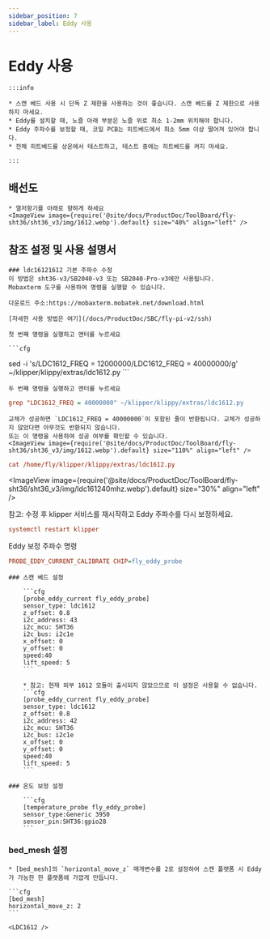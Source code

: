 ```yaml
---
sidebar_position: 7
sidebar_label: Eddy 사용
---
```



# Eddy 사용

    :::info

    * 스캔 베드 사용 시 단독 Z 제한을 사용하는 것이 좋습니다. 스캔 베드를 Z 제한으로 사용하지 마세요.
    * Eddy를 설치할 때, 노즐 아래 부분은 노즐 위로 최소 1-2mm 위치해야 합니다.
    * Eddy 주파수를 보정할 때, 코일 PCB는 히트베드에서 최소 5mm 이상 떨어져 있어야 합니다.
    * 전체 히트베드를 상온에서 테스트하고, 테스트 중에는 히트베드를 켜지 마세요.

    :::

## 배선도

    * 열저항기를 아래로 향하게 하세요
    <ImageView image={require('@site/docs/ProductDoc/ToolBoard/fly-sht36/sht36_v3/img/1612.webp').default} size="40%" align="left" />

## 참조 설정 및 사용 설명서

    ### ldc16121612 기본 주파수 수정
    이 방법은 sht36-v3/SB2040-v3 또는 SB2040-Pro-v3에만 사용됩니다.
    Mobaxterm 도구를 사용하여 명령을 실행할 수 있습니다.

    다운로드 주소:https://mobaxterm.mobatek.net/download.html
    
    [자세한 사용 방법은 여기](/docs/ProductDoc/SBC/fly-pi-v2/ssh)

    첫 번째 명령을 실행하고 엔터를 누르세요

    ```cfg
sed -i 's/LDC1612_FREQ = 12000000/LDC1612_FREQ = 40000000/g' ~/klipper/klippy/extras/ldc1612.py
    ```

    두 번째 명령을 실행하고 엔터를 누르세요
  ```cfg
grep "LDC1612_FREQ = 40000000" ~/klipper/klippy/extras/ldc1612.py
  ```
    교체가 성공하면 `LDC1612_FREQ = 40000000`이 포함된 줄이 반환됩니다. 교체가 성공하지 않았다면 아무것도 반환되지 않습니다.
    또는 이 명령을 사용하여 성공 여부를 확인할 수 있습니다.
    <ImageView image={require('@site/docs/ProductDoc/ToolBoard/fly-sht36/sht36_v3/img/1612.webp').default} size="110%" align="left" />
```cfg
cat /home/fly/klipper/klippy/extras/ldc1612.py
```
   <ImageView image={require('@site/docs/ProductDoc/ToolBoard/fly-sht36/sht36_v3/img/ldc161240mhz.webp').default} size="30%" align="left" />

   참고: 수정 후 klipper 서비스를 재시작하고 Eddy 주파수를 다시 보정하세요.
   ```cfg
   systemctl restart klipper
   ```
   Eddy 보정 주파수 명령
   ```cfg
   PROBE_EDDY_CURRENT_CALIBRATE CHIP=fly_eddy_probe
   ```

    ### 스캔 베드 설정

        ```cfg
        [probe_eddy_current fly_eddy_probe]
        sensor_type: ldc1612
        z_offset: 0.8
        i2c_address: 43
        i2c_mcu: SHT36
        i2c_bus: i2c1e
        x_offset: 0
        y_offset: 0
        speed:40
        lift_speed: 5
        ```

        * 참고: 현재 외부 1612 모듈이 출시되지 않았으므로 이 설정은 사용할 수 없습니다.
        ```cfg
        [probe_eddy_current fly_eddy_probe]
        sensor_type: ldc1612
        z_offset: 0.8
        i2c_address: 42
        i2c_mcu: SHT36
        i2c_bus: i2c1e
        x_offset: 0
        y_offset: 0
        speed:40
        lift_speed: 5
        ```

    ### 온도 보정 설정

        ```cfg
        [temperature_probe fly_eddy_probe]
        sensor_type:Generic 3950
        sensor_pin:SHT36:gpio28
        ```

### bed_mesh 설정

    * [bed_mesh]의 `horizontal_move_z` 매개변수를 2로 설정하여 스캔 플랫폼 시 Eddy가 가능한 한 플랫폼에 가깝게 만듭니다.

    ```cfg
    [bed_mesh]
    horizontal_move_z: 2
    ```

    <LDC1612 />